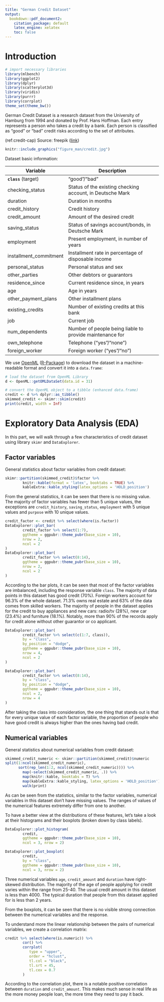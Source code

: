 ```yaml
---
title: "German Credit Dataset"
output:
  bookdown::pdf_document2:
    citation_package: default
    latex_engine: xelatex
    toc: false
---
```


# Introduction
```r
# import necessary libraries
library(mlbench)
library(ggplot2)
library(dplyr)
library(scatterplot3d)
library(viridis)
library(purrr)
library(corrplot)
theme_set(theme_bw())
```

German Credit Dataset is a research dataset from the University of Hamburg from 1994 and donated by Prof. Hans Hoffman. Each entry represents a person who takes a credit by a bank. Each person is classified as "good" or "bad" credit risks according to the set of attributes.

(ref:credit-cap) Source: freepik ([link](https://www.freepik.com/free-vector/hand-drawn-credit-score-concept_20059328.htm#query=credit%20score&position=2&from_view=search))

```r
knitr::include_graphics("figure_man/credit.jpg")
```

Dataset basic information:

| Variable               | Description                                               |
|------------------------|-----------------------------------------------------------|
| **`class`** (target)   | "good"/"bad"                                              |
| checking_status        | Status of the existing checking account, in Deutsche Mark |
| duration               | Duration in months                                        |
| credit_history         | Credit history                                            |
| credit_amount          | Amount of the desired credit                              |
| saving_status          | Status of savings account/bonds, in Deutsche Mark         |
| employment             | Present employment, in number of years                    |
| installment_commitment | Installment rate in percentage of disposable income       |
| personal_status        | Personal status and sex                                   |
| other_parties          | Other debtors or guarantors                               |
| residence_since        | Current residence since, in years                         |
| age                    | Age in years                                              |
| other_payment_plans    | Other installment plans                                   |
| existing_credits       | Number of existing credits at this bank                   |
| job                    | Current job                                               |
| num_dependents         | Number of people being liable to provide maintenance for  |
| own_telephone          | Telephone ("yes"/"none")                                  |
| foreign_worker         | Foreign worker ("yes"/"no")                               |

We use [OpenML](https://www.openml.org) ([R-Package](https://cran.r-project.org/package=OpenML)) to download the dataset in a machine-readable format and convert it into a `data.frame`:

```r
# load the dataset from OpenML Library
d <- OpenML::getOMLDataSet(data.id = 31)

# convert the OpenML object to a tibble (enhanced data.frame)
credit <- d %>% dplyr::as_tibble()
skimmed_credit <- skimr::skim(credit)
print(credit, width = Inf)
```

# Exploratory Data Analysis (EDA)
In this part, we will walk through a few characteristics of credit dataset using library `skimr` and `DataExplorer`.

## Factor variables
General statistics about factor variables from credit dataset:
```r
skimr::partition(skimmed_credit)$factor %>%
        knitr::kable(format = 'latex', booktabs = TRUE) %>%
        kableExtra::kable_styling(latex_options = 'HOLD_position')
```
From the general statistics, it can be seen that there is no missing value. The majority of factor variables has fewer than 5 unique values, the exceptions are `credit_history`, `saving_status`, `employment` with 5 unique values and `purpose` with 10 unique values.

```r
credit_factor <- credit %>% select(where(is.factor))
DataExplorer::plot_bar(
        credit_factor %>% select(1:7),
        ggtheme = ggpubr::theme_pubr(base_size = 10),
        nrow = 2,
        ncol = 2
)
DataExplorer::plot_bar(
        credit_factor %>% select(8:14),
        ggtheme = ggpubr::theme_pubr(base_size = 10),
        nrow = 2,
        ncol = 2
)
```

According to the bar plots, it can be seen that most of the factor variables are imbalanced, including the response variable `class`. The majority of data points in this dataset has good credit (70%). Foreign workers account for 96.3% of the whole dataset. 71.3% owns real estate and 63% of the data comes from skilled workers. The majority of people in the dataset applies for the credit to buy appliances and new cars: radio/tv (28%), new car (23.4%) and furniture (18.1%). Notably, more than 90% of the records apply for credit alone without other guarantor or co applicant.
```r
DataExplorer::plot_bar(
        credit_factor %>% select(c(1:7, class)),
        by = "class",
        by_position = "dodge",
        ggtheme = ggpubr::theme_pubr(base_size = 10),
        nrow = 4,
        ncol = 2
)
```
\clearpage
```r
DataExplorer::plot_bar(
        credit_factor %>% select(8:14),
        by = "class",
        by_position = "dodge",
        ggtheme = ggpubr::theme_pubr(base_size = 10),
        ncol = 2,
        nrow = 4
)
```

After taking the class into consideration, the one thing that stands out is that for every unique value of each factor variable, the proportion of people who have good credit is always higher than the ones having bad credit.

## Numerical variables
General statistics about numerical variables from credit dataset:
```r
skimmed_credit_numeric <- skimr::partition(skimmed_credit)$numeric
split(1:ncol(skimmed_credit_numeric),
      sort(rep_len(1:2, ncol(skimmed_credit_numeric)))) %>%
        map(~select(skimmed_credit_numeric, .)) %>%
        map(knitr::kable, booktabs = T) %>%
        map(kableExtra::kable_styling, latex_options = 'HOLD_position') %>%
        walk(print)
```

As can be seen from the statistics, similar to the factor variables, numerical variables in this dataset don't have missing values. The ranges of values of the numerical features extremely differ from one to another.

To have a better view at the distributions of these features, let's take a look at their histograms and their boxplots (broken down by class labels).

```r
DataExplorer::plot_histogram(
        credit,
        ggtheme = ggpubr::theme_pubr(base_size = 10),
        ncol = 3, nrow = 2)
```
```r
DataExplorer::plot_boxplot(
        credit,
        by = "class",
        ggtheme = ggpubr::theme_pubr(base_size = 10),
        ncol = 3, nrow = 2)
```

Three numerical variables `age`, `credit_amount` and `duration` have right-skewed distribution. The majority of the age of people applying for credit varies within the range from 25-40. The usual credit amount in this dataset is less than 4000. The typical duration that people from this dataset applied for is less than 2 years.

From the boxplots, it can be seen that there is no visible strong connection between the numerical variables and the response.

To understand more the linear relationship between the pairs of numerical variables, we create a correlation matrix:

```r
credit %>% select(where(is.numeric)) %>%
        cor() %>%
        corrplot(
           type = "upper",
           order = "hclust",
           tl.col = "black",
           tl.srt = 45,
           tl.cex = 0.7
        )
```

According to the correlation plot, there is a notable positive correlation between `duration` and `credit_amount`. This makes much sense in real life as the more money people loan, the more time they need to pay it back.